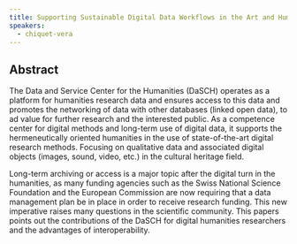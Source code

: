 ```yaml
---
title: Supporting Sustainable Digital Data Workflows in the Art and Humanities
speakers:
  - chiquet-vera
---
```

## Abstract

The Data and Service Center for the Humanities (DaSCH) operates as a platform for humanities research data and ensures access to this data and promotes the networking of data with other databases (linked open data), to ad value for further research and the interested public. As a competence center for digital methods and long-term use of digital data, it supports the hermeneutically oriented humanities in the use of state-of-the-art digital research methods. Focusing on qualitative data and associated digital objects (images, sound, video, etc.) in the cultural heritage field.

Long-term archiving or access is a major topic after the digital turn in the humanities, as many funding agencies such as the Swiss National Science Foundation and the European Commission are now requiring that a data management plan be in place in order to receive research funding. This new imperative raises many questions in the scientific community. This papers points out the contributions of the DaSCH for digital humanities researchers and the advantages of interoperability.

<Link href="https://zenodo.org/record/3754264#.XqF0gy9PjOQ" label="Get full paper on Zenodo" />

<Speakers>
  <Speaker speaker="chiquet-vera" />
</Speakers>

